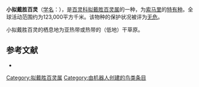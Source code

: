 {{noteTA
|G1=unit
}}
{{Speciesbox
| name = 小拟戴胜百灵
| image = 
| status = LC | status_system = IUCN3.1
| genus = Alaemon
| species = hamertoni
| authority = Witherby, 1905
| range_map = 
}}

'''小拟戴胜百灵'''（[[学名|学名]]：{{lang|la|''Alaemon hamertoni''}}），是[[百灵科|百灵科]][[拟戴胜百灵属|拟戴胜百灵属]]的一种，为[[索马里|索马里]]的[[特有种|特有种]]。全球活动范围约为123,000平方千米。该物种的保护状况被评为[[无危|无危]]。

小拟戴胜百灵的栖息地为亚热带或热带的（低地）干草原。

== 参考文献 ==
*{{cite web|url=http://www.birdlife.org/datazone/speciesfactsheet.php?id=8143&m=0|title=Alaemon hamertoni|publisher=[[国际鸟盟|BirdLife.org]]|accessdate=2011-06-27|archive-date=2016-03-04|archive-url=https://web.archive.org/web/20160304214750/http://www.birdlife.org/datazone/speciesfactsheet.php?id=8143&m=0|dead-url=no}}
{{Taxonbar|from=Q1588387}}

[[Category:拟戴胜百灵属|Category:拟戴胜百灵属]]
[[Category:由机器人创建的鸟类条目|Category:由机器人创建的鸟类条目]]